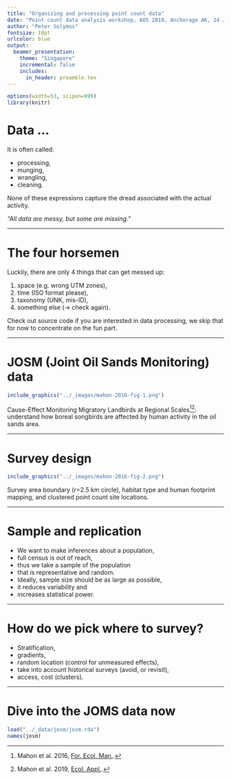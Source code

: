 ```yaml
---
title: "Organizing and processing point count data"
date: "Point count data analysis workshop, AOS 2019, Anchorage AK, 24 June 2019"
author: "Peter Solymos"
fontsize: 10pt
urlcolor: blue
output:
  beamer_presentation:
    theme: "Singapore"
    incremental: false
    includes:
      in_header: preamble.tex
---
```


```r
options(width=53, scipen=999)
library(knitr)
```

# Data ...

It is often called:

- processing,
- munging,
- wrangling,
- cleaning.

None of these expressions capture the dread associated with the actual activity.

_"All data are messy, but some are missing."_

***

# The four horsemen

Luckily, there are only 4 things that can get messed up:

1. space (e.g. wrong UTM zones),
2. time (ISO format please),
3. taxonomy (UNK, mis-ID),
4. something else ($\rightarrow$ check again).

Check out source code if you are interested in data processing,
we skip that for now to concentrate on the fun part.

***

# JOSM (Joint Oil Sands Monitoring) data

\centering
```r
include_graphics("../_images/mahon-2016-fig-1.png")
```

Cause-Effect Monitoring Migratory Landbirds at Regional Scales[^1][^2]: 
understand how boreal songbirds are affected by human activity in the oil sands area.

[^1]: Mahon et al. 2016, [For. Ecol. Man.](http://dx.doi.org/10.1016/j.foreco.2015.11.007).
[^2]: Mahon et al. 2019, [Ecol. Appl.](http://dx.doi.org/10.1002/eap.1895).

***

# Survey design

\centering
```r
include_graphics("../_images/mahon-2016-fig-2.png")
```

Survey area boundary ($r$=2.5 km circle), habitat type and human footprint mapping, 
and clustered point count site locations.

***

# Sample and replication

- We want to make inferences about a population,
- full census is out of reach,
- thus we take a sample of the population
- that is representative and random.
- Ideally, sample size should be as large as possible,
- it reduces variability and 
- increases statistical power.

***

# How do we pick where to survey?

- Stratification,
- gradients,
- random location (control for unmeasured effects),
- take into account historical surveys (avoid, or revisit),
- access, cost (clusters).

***

# Dive into the JOMS data now

```r
load("../_data/josm/josm.rda")
names(josm)
```

